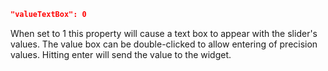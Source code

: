 ```json
"valueTextBox": 0
```
When set to 1 this property will cause a text box to appear with the slider's values. The value box can be double-clicked to allow entering of precision values. Hitting enter will send the value to the widget. 
